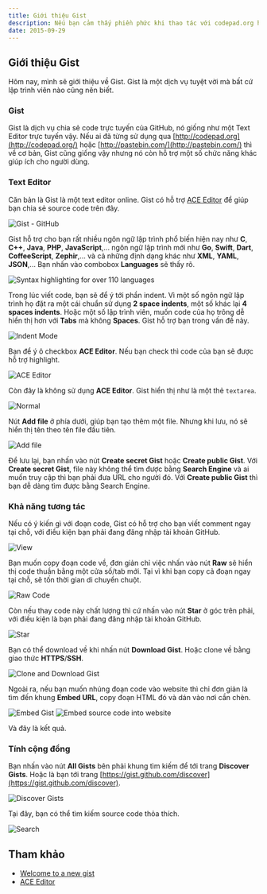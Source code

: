 ```yaml
---
title: Giới thiệu Gist
description: Nếu bạn cảm thấy phiền phức khi thao tác với codepad.org hay pastebin.com. Gist của GitHub sẽ là một sự lựa chọn sáng suốt.
date: 2015-09-29
---
```


## Giới thiệu Gist

Hôm nay, mình sẽ giới thiệu về Gist. Gist là một dịch vụ tuyệt vời mà bất cứ lập trình viên nào cũng nên biết.

### Gist

Gist là dịch vụ chia sẻ code trực tuyến của GitHub, nó giống như một Text Editor trực tuyến vậy. Nếu ai đã từng sử dụng qua [http://codepad.org](http://codepad.org/) hoặc [http://pastebin.com/](http://pastebin.com/) thì về cơ bản, Gist cũng giống vậy nhưng nó còn hỗ trợ một số chức năng khác giúp ích cho người dùng.

### Text Editor

Căn bản là Gist là một text editor online. Gist có hỗ trợ [ACE Editor](http://ace.c9.io/#nav=about) để giúp bạn chia sẻ source code trên đây.

![Gist - GitHub](/assets/tutorials/gioi-thieu-gist/gist.png)

Gist hỗ trợ cho bạn rất nhiều ngôn ngữ lập trình phổ biến hiện nay như **C**, **C++**, **Java**, **PHP**, **JavaScript**,... ngôn ngữ lập trình mới như **Go**, **Swift**, **Dart**, **CoffeeScript**, **Zephir**,... và cả những định dạng khác như **XML**, **YAML**, **JSON**,... Bạn nhấn vào combobox **Languages** sẽ thấy rõ.

![Syntax highlighting for over 110 languages](/assets/tutorials/gioi-thieu-gist/languages.png)

Trong lúc viết code, bạn sẽ để ý tới phần indent. Vì một số ngôn ngữ lập trình họ đặt ra một cái chuẩn sử dụng **2 space indents**, một số khác lại **4 spaces indents**. Hoặc một số lập trình viên, muốn code của họ trông dễ hiển thị hơn với **Tabs** mà không **Spaces**. Gist hỗ trợ bạn trong vấn đề này.

![Indent Mode](/assets/tutorials/gioi-thieu-gist/indent-mode.png)

Bạn để ý ô checkbox **ACE Editor**. Nếu bạn check thì code của bạn sẽ được hỗ trợ highlight.

![ACE Editor](/assets/tutorials/gioi-thieu-gist/code-with-ace-editor.png)

Còn đây là không sử dụng **ACE Editor**. Gist hiển thị như là một thẻ `textarea`.

![Normal](/assets/tutorials/gioi-thieu-gist/code-without-ace-editor.png)

Nút **Add file** ở phía dưới, giúp bạn tạo thêm một file. Nhưng khi lưu, nó sẽ hiển thị tên theo tên file đầu tiên.

![Add file](/assets/tutorials/gioi-thieu-gist/add-file.png)

Để lưu lại, bạn nhấn vào nút **Create secret Gist** hoặc **Create public Gist**. Với **Create secret Gist**, file này không thể tìm được bằng **Search Engine** và ai muốn truy cập thì bạn phải đưa URL cho người đó. Với **Create public Gist** thì bạn dễ dàng tìm được bằng Search Engine.

### Khả năng tương tác

Nếu có ý kiến gì với đoạn code, Gist có hỗ trợ cho bạn viết comment ngay tại chỗ, với điều kiện bạn phải đang đăng nhập tài khoản GitHub.

![View](/assets/tutorials/gioi-thieu-gist/view-gists.png)

Bạn muốn copy đoạn code về, đơn giản chỉ việc nhấn vào nút **Raw** sẽ hiển thị code thuần bằng một cửa số/tab mới. Tại vì khi bạn copy cả đoạn ngay tại chỗ, sẽ tốn thời gian di chuyển chuột.

![Raw Code](/assets/tutorials/gioi-thieu-gist/raw-code.png)

Còn nếu thay code này chất lượng thì cứ nhấn vào nút **Star** ở góc trên phải, với điều kiện là bạn phải đang đăng nhập tài khoản GitHub.

![Star](/assets/tutorials/gioi-thieu-gist/star.png)

Bạn có thể download về khi nhấn nút **Download Gist**. Hoặc clone về bằng giao thức **HTTPS**/**SSH**.

![Clone and Download Gist](/assets/tutorials/gioi-thieu-gist/clone-download-gist.png)

Ngoài ra, nếu bạn muốn nhúng đoạn code vào website thì chỉ đơn giản là tìm đến khung **Embed URL**, copy đoạn HTML đó và dán vào nơi cần chèn.

![Embed Gist](/assets/tutorials/gioi-thieu-gist/embed-gist.png) ![Embed source code into website](/assets/tutorials/gioi-thieu-gist/embed.png)

Và đây là kết quả.

### Tính cộng đồng

Bạn nhấn vào nút **All Gists** bên phải khung tìm kiếm để tới trang **Discover Gists**. Hoặc là bạn tới trang [https://gist.github.com/discover](https://gist.github.com/discover).

![Discover Gists](/assets/tutorials/gioi-thieu-gist/discover-gists.png)

Tại đây, bạn có thể tìm kiếm source code thỏa thích.

![Search](/assets/tutorials/gioi-thieu-gist/search-socket.io.png)

## Tham khảo

- [Welcome to a new gist](https://github.com/blog/1276-welcome-to-a-new-gist)
- [ACE Editor](http://ace.c9.io/#nav=about)
